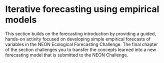 # Iterative forecasting using empirical models

This section builds on the forecasting introduction by providing a guided, hands-on activity focused on developing simple empirical forecasts of variables in the NEON Ecological Forecasting Challenge.  The final chapter of the section challenges you to transfer the concepts learned into a new forecasting model that is submitted to the NEON Challenge. 
